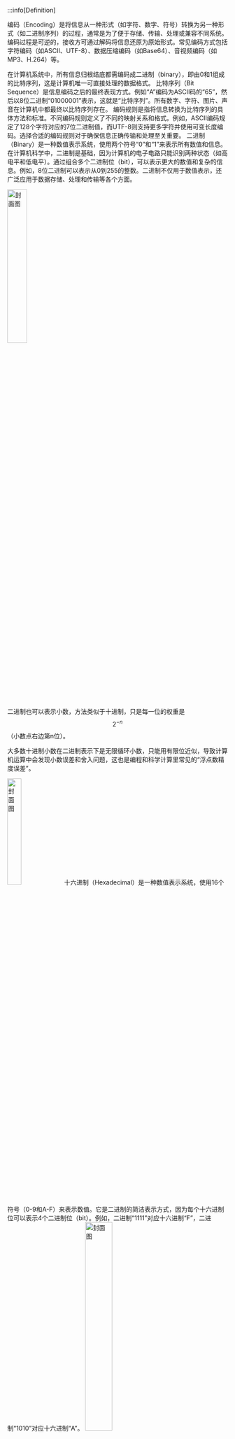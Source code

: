 
:::info[Definition]

<Tabs>
<TabItem value="a" label="编码">
编码（Encoding）是将信息从一种形式（如字符、数字、符号）转换为另一种形式（如二进制序列）的过程，通常是为了便于存储、传输、处理或兼容不同系统。编码过程是可逆的，接收方可通过解码将信息还原为原始形式。常见编码方式包括字符编码（如ASCII、UTF-8）、数据压缩编码（如Base64）、音视频编码（如MP3、H.264）等。

在计算机系统中，所有信息归根结底都需编码成二进制（binary），即由0和1组成的比特序列，这是计算机唯一可直接处理的数据格式。
</TabItem>
<TabItem value="b" label="比特序列">
比特序列（Bit Sequence）是信息编码之后的最终表现方式。例如“A”编码为ASCII码的“65”，然后以8位二进制“01000001”表示，这就是“比特序列”。所有数字、字符、图片、声音在计算机中都最终以比特序列存在。
</TabItem>
<TabItem value="c" label="编码规则">
编码规则是指将信息转换为比特序列的具体方法和标准。不同编码规则定义了不同的映射关系和格式。例如，ASCII编码规定了128个字符对应的7位二进制值，而UTF-8则支持更多字符并使用可变长度编码。选择合适的编码规则对于确保信息正确传输和处理至关重要。
</TabItem>
<TabItem value="d" label="二进制">
二进制（Binary）是一种数值表示系统，使用两个符号“0”和“1”来表示所有数值和信息。在计算机科学中，二进制是基础，因为计算机的电子电路只能识别两种状态（如高电平和低电平）。通过组合多个二进制位（bit），可以表示更大的数值和复杂的信息。例如，8位二进制可以表示从0到255的整数。二进制不仅用于数值表示，还广泛应用于数据存储、处理和传输等各个方面。

<img src="https://static.kjuu.cc/tana/202509190008104.png" alt="封面图" width="30%" />

二进制也可以表示小数，方法类似于十进制，只是每一位的权重是 $$2^{-n}$$（小数点右边第n位）。

大多数十进制小数在二进制表示下是无限循环小数，只能用有限位近似，导致计算机运算中会发现小数误差和舍入问题，这也是编程和科学计算里常见的“浮点数精度误差”。

<img src="https://static.kjuu.cc/tana/202509190014469.png" alt="封面图" width="25%" />
</TabItem>
<TabItem value="e" label="十六进制">
十六进制（Hexadecimal）是一种数值表示系统，使用16个符号（0-9和A-F）来表示数值。它是二进制的简洁表示方式，因为每个十六进制位可以表示4个二进制位（bit）。例如，二进制“1111”对应十六进制“F”，二进制“1010”对应十六进制“A”。


<img src="https://static.kjuu.cc/tana/202509190019338.png" alt="封面图" width="35%" />

为什么采用十六进制
- 二进制太长，不利于人类阅读和交流，十六进制是简短且方便查看的表示法，因此被广泛用于编程、内存地址、机器码展示等场合。
- 但在底层运算、存储、数据交换环节，所有以十六进制表示的信息最终都会回归为“0”和“1”的比特序列。
</TabItem>
</Tabs>

:::

